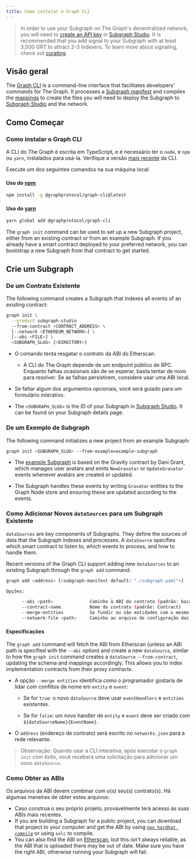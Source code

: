 ```yaml
---
title: Como instalar o Graph CLI
---
```


> In order to use your Subgraph on The Graph's decentralized network, you will need to [create an API key](/resources/subgraph-studio-faq/#2-how-do-i-create-an-api-key) in [Subgraph Studio](https://thegraph.com/studio/apikeys/). It is recommended that you add signal to your Subgraph with at least 3,000 GRT to attract 2-3 Indexers. To learn more about signaling, check out [curating](/resources/roles/curating/).

## Visão geral

The [Graph CLI](https://github.com/graphprotocol/graph-tooling/tree/main/packages/cli) is a command-line interface that facilitates developers' commands for The Graph. It processes a [Subgraph manifest](/subgraphs/developing/creating/subgraph-manifest/) and compiles the [mappings](/subgraphs/developing/creating/assemblyscript-mappings/) to create the files you will need to deploy the Subgraph to [Subgraph Studio](https://thegraph.com/studio/) and the network.

## Como Começar

### Como instalar o Graph CLI

A CLI do The Graph é escrita em TypeScript, e é necessário ter o `node`, e `npm` ou `yarn`, instalados para usá-la. Verifique a versão [mais recente](https://github.com/graphprotocol/graph-tooling/releases?q=%40graphprotocol%2Fgraph-cli&expanded=true) da CLI.

Execute um dos seguintes comandos na sua máquina local:

#### Uso do [npm](https://www.npmjs.com/)

```bash
npm install -g @graphprotocol/graph-cli@latest
```

#### Uso do [yarn](https://yarnpkg.com/)

```bash
yarn global add @graphprotocol/graph-cli
```

The `graph init` command can be used to set up a new Subgraph project, either from an existing contract or from an example Subgraph. If you already have a smart contract deployed to your preferred network, you can bootstrap a new Subgraph from that contract to get started.

## Crie um Subgraph

### De um Contrato Existente

The following command creates a Subgraph that indexes all events of an existing contract:

```sh
graph init \
  --product subgraph-studio
  --from-contract <CONTRACT_ADDRESS> \
  [--network <ETHEREUM_NETWORK>] \
  [--abi <FILE>] \
  <SUBGRAPH_SLUG> [<DIRECTORY>]
```

- O comando tenta resgatar o contrato da ABI do Etherscan.
  - A CLI do The Graph depende de um endpoint público de RPC. Enquanto falhas ocasionais são de se esperar, basta tentar de novo para resolver. Se as falhas persistirem, considere usar uma ABI local.

- Se faltar algum dos argumentos opcionais, você será guiado para um formulário interativo.

- The `<SUBGRAPH_SLUG>` is the ID of your Subgraph in [Subgraph Studio](https://thegraph.com/studio/). It can be found on your Subgraph details page.

### De um Exemplo de Subgraph

The following command initializes a new project from an example Subgraph:

```sh
graph init <SUBGRAPH_SLUG> --from-example=example-subgraph
```

- The [example Subgraph](https://github.com/graphprotocol/example-subgraph) is based on the Gravity contract by Dani Grant, which manages user avatars and emits `NewGravatar` or `UpdateGravatar` events whenever avatars are created or updated.

- The Subgraph handles these events by writing `Gravatar` entities to the Graph Node store and ensuring these are updated according to the events.

### Como Adicionar Novos `dataSources` para um Subgraph Existente

`dataSources` are key components of Subgraphs. They define the sources of data that the Subgraph indexes and processes. A `dataSource` specifies which smart contract to listen to, which events to process, and how to handle them.

Recent versions of the Graph CLI support adding new `dataSources` to an existing Subgraph through the `graph add` command:

```sh
graph add <address> [<subgraph-manifest default: "./subgraph.yaml">]

Opções:

      --abi <path>              Caminho à ABI do contrato (padrão: baixar do Etherscan)
      --contract-name           Nome do contrato (padrão: Contract)
      --merge-entities          Se fundir ou não entidades com o mesmo nome (padrão: false)
      --network-file <path>     Caminho ao arquivo de configuração das redes (padrão: "./networks.json")
```

#### Especificações

The `graph add` command will fetch the ABI from Etherscan (unless an ABI path is specified with the `--abi` option) and create a new `dataSource`, similar to how the `graph init` command creates a `dataSource` `--from-contract`, updating the schema and mappings accordingly. This allows you to index implementation contracts from their proxy contracts.

- A opção `--merge entities` identifica como o programador gostaria de lidar com conflitos de nome em `entity` e `event`:

  - Se for `true`: o novo `dataSource` deve usar `eventHandlers` e `entities` existentes.

  - Se for `false`: um novo handler de `entity` e `event` deve ser criado com `${dataSourceName}{EventName}`.

- O `address` (endereço de contrato) será escrito no `networks.json` para a rede relevante.

> Observação: Quando usar a CLI interativa, após executar o `graph init` com êxito, você receberá uma solicitação para adicionar um novo `dataSource`.

### Como Obter as ABIs

Os arquivos da ABI devem combinar com o(s) seu(s) contrato(s). Há algumas maneiras de obter estes arquivos:

- Caso construa o seu próprio projeto, provavelmente terá acesso às suas ABIs mais recentes.
- If you are building a Subgraph for a public project, you can download that project to your computer and get the ABI by using [`npx hardhat compile`](https://hardhat.org/hardhat-runner/docs/guides/compile-contracts#compiling-your-contracts) or using `solc` to compile.
- You can also find the ABI on [Etherscan](https://etherscan.io/), but this isn't always reliable, as the ABI that is uploaded there may be out of date. Make sure you have the right ABI, otherwise running your Subgraph will fail.
